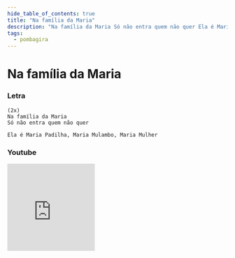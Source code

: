 ```yaml
---
hide_table_of_contents: true
title: "Na família da Maria"
description: "Na família da Maria Só não entra quem não quer Ela é Maria Padilha, Maria Mulambo, Maria Mulher"
tags:
  - pombagira
---
```


# Na família da Maria

### Letra

```text
(2x)
Na família da Maria
Só não entra quem não quer

Ela é Maria Padilha, Maria Mulambo, Maria Mulher
```

### Youtube

<iframe
  width="200"
  height="200"
  src="https://www.youtube.com/embed/bfleDo5FH58"
  title="YouTube video player"
  frameborder="0"
  allow="accelerometer; autoplay; clipboard-write; encrypted-media; gyroscope; picture-in-picture; web-share"
  referrerpolicy="strict-origin-when-cross-origin"
  allowfullscreen
></iframe>
